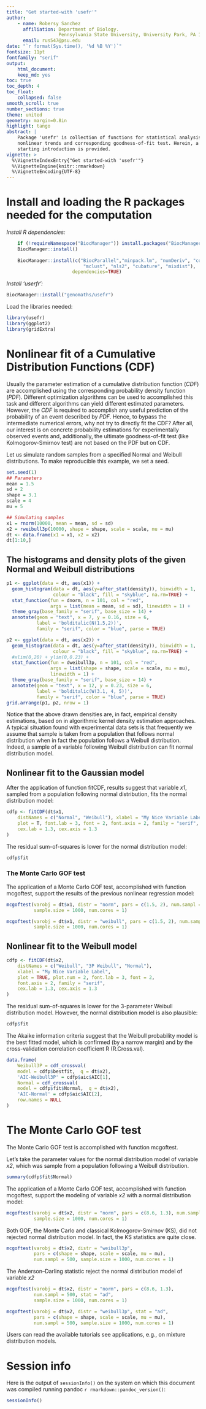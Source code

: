 ```yaml
---
title: "Get started-with 'usefr'"
author: 
    - name: Robersy Sanchez
      affiliation: Department of Biology.
                   Pennsylvania State University, University Park, PA 16802
      email: rus547@psu.edu
date: "`r format(Sys.time(), '%d %B %Y')`"
fontsize: 11pt
fontfamily: "serif"
output:
    html_document:
    keep_md: yes
toc: true
toc_depth: 4
toc_float:
    collapsed: false
smooth_scroll: true
number_sections: true
theme: united
geometry: margin=0.8in
highlight: tango
abstract: |
    Package 'usefr' is collection of functions for statistical analysis of
    nonlinear trends and corresponding goodness-of-fit test. Herein, a fast
    starting introduction is provided.
vignette: >
  %\VignetteIndexEntry{"Get started-with 'usefr'"}
  %\VignetteEngine{knitr::rmarkdown}
  %\VignetteEncoding{UTF-8}
---
```


# Install and loading the R packages needed for the computation

*Install R dependencies:*      
```r
    if (!requireNamespace("BiocManager")) install.packages("BiocManager")
    BiocManager::install()
    
    BiocManager::install(c("BiocParallel","minpack.lm", "numDeriv", "copula", 
                            "mclust", "nls2", "cubature", "mixdist"), 
                        dependencies=TRUE)
```

*Install 'userfr':*       
```r
BiocManager::install("genomaths/usefr")
```

Load the libraries needed:
```r
library(usefr)
library(ggplot2)
library(gridExtra)
```


# Nonlinear fit of a Cumulative Distribution Functions (CDF)

Usually the parameter estimation of a cumulative distribution
function (*CDF*) are accomplished using the corresponding probability density
function (*PDF*). Different optimization algorithms can be used to
accomplished this task and different algorithms can yield different estimated
parameters. However, the *CDF* is required to accomplish any useful prediction 
of the probability of an event described by *PDF*. Hence, to bypass the 
intermediate numerical errors, why not try to directly fit the CDF? After all,
our interest is on concrete probability estimations for experimentally observed
events and, additionally, the ultimate goodness-of-fit test 
(like Kolmogorov-Smirnov test) are not based on the PDF but on CDF.


Let us simulate random samples from a specified Normal and Weibull
distributions. To make reproducible this example, we set a seed.
```r
set.seed(1)
## Parameters
mean = 1.5
sd = 2
shape = 3.1
scale = 4
mu = 5

## Simulating samples
x1 = rnorm(10000, mean = mean, sd = sd)
x2 = rweibull3p(10000, shape = shape, scale = scale, mu = mu)
dt <- data.frame(x1 = x1, x2 = x2)
dt[1:10,]
```

## The histograms and density plots of the given Normal and Weibull distributions

```r
p1 <- ggplot(data = dt, aes(x1)) + 
  geom_histogram(data = dt, aes(y=after_stat(density)), binwidth = 1, 
                 colour = "black", fill = "skyblue", na.rm=TRUE) +
  stat_function(fun = dnorm, n = 101, col = "red",
                args = list(mean = mean, sd = sd), linewidth = 1) +
  theme_gray(base_family = "serif", base_size = 14) +
  annotate(geom = "text", x = 7, y = 0.16, size = 6,
           label = 'bolditalic(N(1.5,2))',
           family = "serif", color = "blue", parse = TRUE)  

p2 <- ggplot(data = dt, aes(x2)) + 
  geom_histogram(data = dt, aes(y=after_stat(density)), binwidth = 1, 
                 colour = "black", fill = "skyblue", na.rm=TRUE) + 
  #xlim(0,20) + ylim(0,0.23) +
  stat_function(fun = dweibull3p, n = 101, col = "red",
                args = list(shape = shape, scale = scale, mu = mu), 
                linewidth = 1) +
  theme_gray(base_family = "serif", base_size = 14) +
  annotate(geom = "text", x = 12, y = 0.23, size = 6,
           label = 'bolditalic(W(3.1, 4, 5))',
           family = "serif", color = "blue", parse = TRUE)
grid.arrange(p1, p2, nrow = 1)
```

Notice that the above drawn densities are, in fact, empirical density 
estimations, based on in algorithmic kernel density estimation approaches. 
A typical situation found with experimental data sets is that frequently
we assume that sample is taken from a population that follows normal 
distribution when in fact the population follows a Weibull distribution. 
Indeed, a sample of a variable following Weibull distribution can fit normal
distribution model.

## Nonlinear fit to the Gaussian model
After the application of function fitCDF, results suggest that variable *x1*, 
sampled from a population following normal distribution, fits the normal 
distribution model:
```r
cdfp <- fitCDF(dt$x1,
    distNames = c("Normal", "Weibull"), xlabel = "My Nice Variable Label",
    plot = T, font.lab = 3, font = 2, font.axis = 2, family = "serif",
    cex.lab = 1.3, cex.axis = 1.3
)
```


The residual sum-of-squares is lower for the normal distribution model:
```r
cdfp$fit
```


### The Monte Carlo GOF test

The application of a Monte Carlo GOF test, accomplished with function 
mcgoftest, support the results of the previous nonlinear regression model:
```r
mcgoftest(varobj = dt$x1, distr = "norm", pars = c(1.5, 2), num.sampl = 500,
          sample.size = 1000, num.cores = 1)
```

```r
mcgoftest(varobj = dt$x1, distr = "weibull", pars = c(1.5, 2), num.sampl = 500,
          sample.size = 1000, num.cores = 1)
```

## Nonlinear fit to the Weibull model

```r
cdfp <- fitCDF(dt$x2,
    distNames = c("Weibull", "3P Weibull", "Normal"),
    xlabel = "My Nice Variable Label",
    plot = TRUE, plot.num = 2, font.lab = 3, font = 2, 
    font.axis = 2, family = "serif",
    cex.lab = 1.3, cex.axis = 1.3
)
```

The residual sum-of-squares is lower for the 3-parameter Weibull distribution
model. However, the normal distribution model is also plausible:
```r
cdfp$fit
```

The Akaike information criteria suggest that the Weibull probability model is 
the best fitted model, which is confirmed (by a narrow margin) and by the 
cross-validation correlation coefficient R (R.Cross.val).
```r
data.frame(
    Weibull3P = cdf_crossval(
    model = cdfp$bestfit,  q = dt$x2),
    'AIC-Weibull3P' = cdfp$aic$AIC[1],
    Normal = cdf_crossval(
    model = cdfp$fit$Normal,  q = dt$x2),
    'AIC-Normal' = cdfp$aic$AIC[2],
    row.names = NULL
)
```

# The Monte Carlo GOF test
The Monte Carlo GOF test is accomplished with function mcgoftest.

Let's take the parameter values for the normal distribution model of variable
*x2*, which was sample from a population following a Weibull distribution.
```r
summary(cdfp$fit$Normal)
```


The application of a Monte Carlo GOF test, accomplished with function 
mcgoftest, support the modeling of variable *x2* with a normal distribution
model:
```r
mcgoftest(varobj = dt$x2, distr = "norm", pars = c(8.6, 1.3), num.sampl = 500,
          sample.size = 1000, num.cores = 1)
```

Both GOF, the Monte Carlo and classical Kolmogorov-Smirnov (KS), did not rejected 
normal distribution model. In fact, the KS statistics are quite close.

```r
mcgoftest(varobj = dt$x2, distr = "weibull3p", 
          pars = c(shape = shape, scale = scale, mu = mu), 
          num.sampl = 500, sample.size = 1000, num.cores = 1)
```


The Anderson–Darling statistic reject the normal distribution model of variable
*x2*

```r
mcgoftest(varobj = dt$x2, distr = "norm", pars = c(8.6, 1.3), 
          num.sampl = 500, stat = "ad",
          sample.size = 1000, num.cores = 1)
```


```r
mcgoftest(varobj = dt$x2, distr = "weibull3p", stat = "ad",
          pars = c(shape = shape, scale = scale, mu = mu), 
          num.sampl = 500, sample.size = 1000, num.cores = 1)
```


Users can read the available tutorials see applications, e.g., on mixture
distribution models.


# Session info {.unnumbered}

Here is the output of `sessionInfo()` on the system on which this document was
compiled running pandoc `r rmarkdown::pandoc_version()`:


```r
sessionInfo()
```

